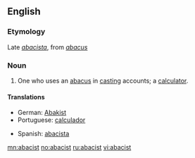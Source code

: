 ==English==

===Etymology===
Late {{etyl|la}} ''[[abacista#Latin|abacista]]'', from ''[[abacus#Latin|abacus]]''

===Noun===
{{en-noun}}

# One who uses an [[abacus#English|abacus]] in [[casting]] accounts; a [[calculator]].

====Translations====
{{trans-top|One who uses an abacus.}}
* German: [[Abakist]] {{m}}
* Portuguese: [[calculador]]
{{trans-mid}}
* Spanish: [[abacista#Spanish|abacista]] {{m|f}}
{{trans-bottom}}

[[mn:abacist]]
[[no:abacist]]
[[ru:abacist]]
[[vi:abacist]]